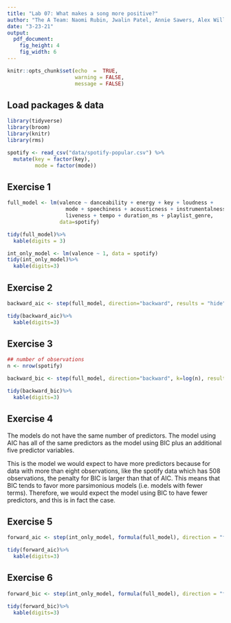 ```yaml
---
title: "Lab 07: What makes a song more positive?"
author: "The A Team: Naomi Rubin, Jwalin Patel, Annie Sawers, Alex Williams, JM Stroh"
date: "3-23-21"
output: 
  pdf_document: 
    fig_height: 4
    fig_width: 6
---
```


```r
knitr::opts_chunk$set(echo  =  TRUE,
                      warning = FALSE, 
                      message = FALSE)
```

## Load packages & data

```r
library(tidyverse)
library(broom)
library(knitr)
library(rms)
```

```r
spotify <- read_csv("data/spotify-popular.csv") %>%
  mutate(key = factor(key), 
         mode = factor(mode))
```

## Exercise 1

```r
full_model <- lm(valence ~ danceability + energy + key + loudness +
                   mode + speechiness + acousticness + instrumentalness +
                   liveness + tempo + duration_ms + playlist_genre,
                 data=spotify)

tidy(full_model)%>%
  kable(digits = 3)
```

```r
int_only_model <- lm(valence ~ 1, data = spotify)
tidy(int_only_model)%>%
  kable(digits=3)
```


## Exercise 2

```r
backward_aic <- step(full_model, direction="backward", results = "hide")
```

```r
tidy(backward_aic)%>%
  kable(digits=3)
```

## Exercise 3

```r
## number of observations
n <- nrow(spotify)
```


```r
backward_bic <- step(full_model, direction="backward", k=log(n), results = "hide")
```

```r
tidy(backward_bic)%>%
  kable(digits=3)
```

## Exercise 4

The models do not have the same number of predictors. The model using AIC has 
all of the same predictors as the model using BIC plus an additional five 
predictor variables.

This is the model we would expect to have more predictors because for data with 
more than eight observations, like the spotify data which has 508 observations,
the penalty for BIC is larger than that of AIC. This means that BIC tends to 
favor more parsimonious models (i.e. models with fewer terms). Therefore, we 
would expect the model using BIC to have fewer predictors, and this is in fact 
the case.

## Exercise 5

```r
forward_aic <- step(int_only_model, formula(full_model), direction = "forward", results = "hide")
```

```r
tidy(forward_aic)%>%
  kable(digits=3)
```

## Exercise 6

```r
forward_bic <- step(int_only_model, formula(full_model), direction = "forward", k=log(n), results = "hide")
```

```r
tidy(forward_bic)%>%
  kable(digits=3)
```


